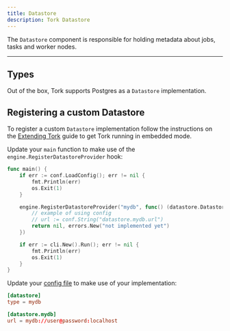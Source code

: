 ```yaml
---
title: Datastore
description: Tork Datastore
---
```


The `Datastore` component is responsible for holding metadata about jobs, tasks and worker nodes.

---

## Types

Out of the box, Tork supports Postgres as a `Datastore` implementation.

## Registering a custom Datastore

To register a custom `Datastore` implementation follow the instructions on the [Extending Tork](/extend/intro/) guide to get Tork running in embedded mode.

Update your `main` function to make use of the `engine.RegisterDatastoreProvider` hook:

```go
func main() {
	if err := conf.LoadConfig(); err != nil {
		fmt.Println(err)
		os.Exit(1)
	}

	engine.RegisterDatastoreProvider("mydb", func() (datastore.Datastore, error) {
        // example of using config
        // url := conf.String("datastore.mydb.url")
		return nil, errors.New("not implemented yet")
	})

	if err := cli.New().Run(); err != nil {
		fmt.Println(err)
		os.Exit(1)
	}
}
```

Update your [config file](/introduction/configuration/) to make use of your implementation:

```toml
[datastore]
type = mydb

[datastore.mydb]
url = mydb://user@password:localhost
```
